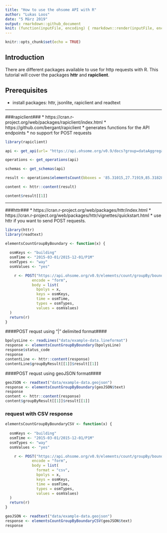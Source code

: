 ```yaml
---
title: "How to use the ohsome API with R"
author: "Lukas Loos"
date: "5 März 2019"
output: rmarkdown::github_document
knit: (function(inputFile, encoding) { rmarkdown::render(inputFile, encoding = encoding, output_file = paste0(dirname(inputFile),'/README.md')) })
---
```


```r
knitr::opts_chunk$set(echo = TRUE)
```

## Introduction 
There are different packages available to use for http requests with R. This tutorial will cover the packages **httr** and **rapiclient**.

## Prerequisites

  * install packages: httr, jsonlite, rapiclient and readtext 


---

###rapiclient###
  * https://cran.r-project.org/web/packages/rapiclient/index.html
  * https://github.com/bergant/rapiclient
  * generates functions for the API endpoints
  * no support for POST requests
  
```r
library(rapiclient)

api <- get_api(url= "https://api.ohsome.org/v0.9/docs?group=dataAggregation")

operations <- get_operations(api)

schemas <- get_schemas(api)

result <- operations$elementsCount(bboxes = '85.31015,27.71919,85.31828,27.72459', keys = 'building', values = 'yes', time = '2014-01-01/2017-01-01/P1Y', types = 'way')

content <- httr::content(result)

content$result[[1]]

```
---
###httr###
  * https://cran.r-project.org/web/packages/httr/index.html
  * https://cran.r-project.org/web/packages/httr/vignettes/quickstart.html
  * use httr if you want to send POST requests.


```r
library(httr)
library(readtext)
```

```r

elementsCountGroupByBoundary <- function(x) {
  
  osmKeys <- "building"
  osmTime <- "2015-03-01/2015-12-01/P1M"
  osmTypes <- "way"
  osmValues <- "yes"

    r <- POST("https://api.ohsome.org/v0.9/elements/count/groupBy/boundary", 
            encode = "form", 
            body = list(
              bpolys = x, 
              keys = osmKeys, 
              time = osmTime, 
              types = osmTypes,
              values = osmValues)
  )  
  return(r)
}
```

####POST requst using "|" delimited format####
```r
bpolysLine <- readLines("data/example-data.lineformat")
response <- elementsCountGroupByBoundary(bpolysLine)
response$status_code
response
contentLine <- httr::content(response)
contentLine$groupByResult[[1]]$result[[1]]
```



####POST requst using geoJSON format####
```r

geoJSON <- readtext("data/example-data.geojson")
response <- elementsCountGroupByBoundary(geoJSON$text)
response
content <- httr::content(response)
content$groupByResult[[1]]$result[[1]]
```
### request with CSV response###
```r
elementsCountGroupByBoundaryCSV <- function(x) {
  
  osmKeys <- "building"
  osmTime <- "2015-03-01/2015-12-01/P1M"
  osmTypes <- "way"
  osmValues <- "yes"

    r <- POST("https://api.ohsome.org/v0.9/elements/count/groupBy/boundary", 
            encode = "form", 
            body = list(
              format = "csv",
              bpolys = x, 
              keys = osmKeys, 
              time = osmTime, 
              types = osmTypes,
              values = osmValues)
  )  
  return(r)
}

geoJSON <- readtext("data/example-data.geojson")
response <- elementsCountGroupByBoundaryCSV(geoJSON$text)
response 
```





